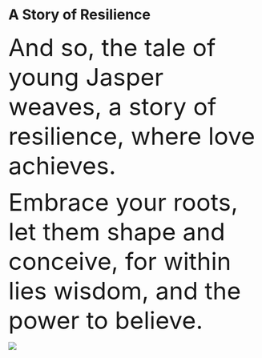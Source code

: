 # A Story of Resilience {.unnumbered}

[And so, the tale of young Jasper weaves, a story of resilience, where love achieves.]{style="font-size:48px;"}

[Embrace your roots, let them shape and conceive, for within lies wisdom, and the power to believe.]{style="font-size:48px;"}

![](imgs/Picture10.png)
